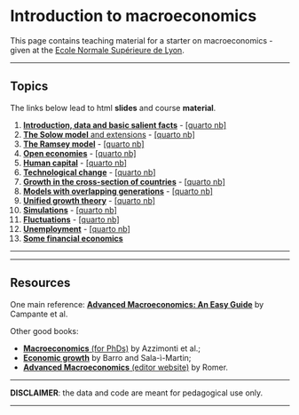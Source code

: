 <br/>  
<br/>  


Introduction to macroeconomics
================
This page contains teaching material for a starter on macroeconomics - given at the [Ecole Normale Supérieure de Lyon](https://www.ens-lyon.fr/en/). 

------------------------------------------------------------------------


Topics
----

The links below lead to html **slides** and course **material**.


01. <a href="files/macro/S01_intro.html" target="_blank">**Introduction, data and basic salient facts**</a> - <a href="files/macro/S01_intro.qmd" target="_blank">[quarto nb]</a>   
02. <a href="files/macro/S02_Solow.html" target="_blank">**The Solow model** and extensions</a> - <a href="files/macro/S02_Solow.qmd" target="_blank">[quarto nb]</a>    
03. <a href="files/macro/S03_Ramsey.html" target="_blank">**The Ramsey model**</a> - <a href="files/macro/S03_Ramsey.qmd" target="_blank">[quarto nb]</a>    
04. <a href="files/macro/S04_open.html" target="_blank">**Open economies**</a> - <a href="files/macro/S04_open.qmd" target="_blank">[quarto nb]</a>    
05. <a href="files/macro/S05_human_capital.html" target="_blank">**Human capital**</a> - <a href="files/macro/S05_human_capital.qmd" target="_blank">[quarto nb]</a>    
06. <a href="files/macro/S06_technology.html" target="_blank">**Technological change**</a> - <a href="files/macro/S06_technology.qmd" target="_blank">[quarto nb]</a>    
07. <a href="files/macro/S07_cross_section.html" target="_blank">**Growth in the cross-section of countries**</a> - <a href="files/macro/S07_cross_section.qmd" target="_blank">[quarto nb]</a>      
08. <a href="files/macro/S08_overlapping_generations.html" target="_blank">**Models with overlapping generations**</a> - <a href="files/macro/S08_overlapping_generations.qmd" target="_blank">[quarto nb]</a>     
09. <a href="files/macro/S09_unified_theory.html" target="_blank">**Unified growth theory**</a> - <a href="files/macro/S09_unified_theory.qmd" target="_blank">[quarto nb]</a>            
10. <a href="files/macro/S10_Simulations.html" target="_blank">**Simulations**</a> - <a href="files/macro/S10_Simulations.qmd" target="_blank">[quarto nb]</a>        
11. <a href="files/macro/S11_Fluctuations.html" target="_blank">**Fluctuations**</a> - <a href="files/macro/S11_Fluctuations.qmd" target="_blank">[quarto nb]</a>          
12. <a href="files/macro/S12_Unemployment.html" target="_blank">**Unemployment**</a> - <a href="files/macro/S12_Unemployment.qmd" target="_blank">[quarto nb]</a>           
13. <a href="files/macro/S13_finance.html" target="_blank">**Some financial economics**</a>

---------


-----

Resources
----

One main reference: <a href="https://press.lse.ac.uk/site/books/m/10.31389/lsepress.ame/" target="_blank">**Advanced Macroeconomics: An Easy Guide**</a> by Campante et al.   

Other good books:

- <a href="https://phdmacrobook.org/downloads/" target="_blank">**Macroeconomics** (for PhDs)</a> by Azzimonti et al.;  
- <a href="http://piketty.pse.ens.fr/files/BarroSalaIMartin2004.pdf" target="_blank">**Economic growth**</a> by Barro and Sala-ì-Martin;    
- <a href="https://www.mheducation.com/highered/product/advanced-macroeconomics-romer/M9781260185218.html" target="_blank">**Advanced Macroeconomics** (editor website)</a> by Romer.




------------------------------------------------------------------------

**DISCLAIMER**: the data and code are meant for pedagogical use only. 

------------------------------------------------------------------------

